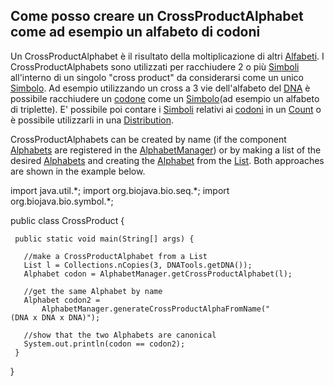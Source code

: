 == Come posso creare un CrossProductAlphabet come ad esempio un alfabeto di codoni  ==

Un CrossProductAlphabet è il risultato della moltiplicazione di altri [http://www.biojava.org/docs/api14/org/biojava/bio/symbol/Alphabet.html Alfabeti]. I CrossProductAlphabets sono utilizzati per racchiudere 2 o più [http://www.biojava.org/docs/api14/org/biojava/bio/symbol/Symbol.html Simboli] all'interno di un singolo "cross product" da considerarsi come un unico  [http://www.biojava.org/docs/api14/org/biojava/bio/symbol/Symbol.html Simbolo]. Ad esempio utilizzando un cross a 3 vie dell'alfabeto del [[wp:DNA|DNA]] è possibile  racchiudere un [[wp:codon|codone]] come un [http://www.biojava.org/docs/api14/org/biojava/bio/symbol/Symbol.html Simbolo](ad esempio un alfabeto di triplette). E' possibile poi contare i [http://www.biojava.org/docs/api14/org/biojava/bio/symbol/Symbol.html Simboli] relativi ai [[wp:codon|codoni]] in un [http://www.biojava.org/docs/api14/org/biojava/bio/dist/Count.html Count] o è possibile utilizzarli in una [http://www.biojava.org/docs/api14/org/biojava/bio/dist/Distribution.html Distribution].

CrossProductAlphabets can be created by name (if the component [http://www.biojava.org/docs/api14/org/biojava/bio/symbol/Alphabet.html Alphabets] are registered in the [http://www.biojava.org/docs/api14/org/biojava/bio/symbol/AlphabetManager.html AlphabetManager]) or by making a list of the desired [http://www.biojava.org/docs/api14/org/biojava/bio/symbol/Alphabet.html Alphabets] and creating the [http://www.biojava.org/docs/api14/org/biojava/bio/symbol/Alphabet.html Alphabet] from the [http://java.sun.com/j2se/1.4.2/docs/api/java/util/List.html List]. Both approaches are shown in the example below.

<java>
import java.util.*;
import org.biojava.bio.seq.*;
import org.biojava.bio.symbol.*;

public class CrossProduct {
  public static void main(String[] args) {

    //make a CrossProductAlphabet from a List
    List l = Collections.nCopies(3, DNATools.getDNA());
    Alphabet codon = AlphabetManager.getCrossProductAlphabet(l);

    //get the same Alphabet by name
    Alphabet codon2 =
        AlphabetManager.generateCrossProductAlphaFromName("(DNA x DNA x DNA)");

    //show that the two Alphabets are canonical
    System.out.println(codon == codon2);
  }
}
</java>